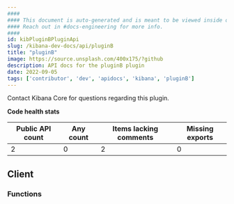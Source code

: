 ---
####
#### This document is auto-generated and is meant to be viewed inside our experimental, new docs system.
#### Reach out in #docs-engineering for more info.
####
id: kibPluginBPluginApi
slug: /kibana-dev-docs/api/pluginB
title: "pluginB"
image: https://source.unsplash.com/400x175/?github
description: API docs for the pluginB plugin
date: 2022-09-05
tags: ['contributor', 'dev', 'apidocs', 'kibana', 'pluginB']
---



Contact Kibana Core for questions regarding this plugin.

**Code health stats**

| Public API count  | Any count | Items lacking comments | Missing exports |
|-------------------|-----------|------------------------|-----------------|
| 2 | 0 | 2 | 0 |

## Client

### Functions
<DocDefinitionList data={pluginBObj.client.functions}/>


